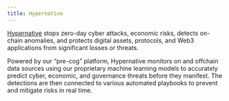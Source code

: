 ```yaml
---
title: Hypernative
---
```


[Hypernative](https://hypernative.io/) stops zero-day cyber attacks, economic risks, detects 
on-chain anomalies, and protects digital assets, protocols, and Web3 applications from significant 
losses or threats.

Powered by our “pre-cog” platform, Hypernative monitors on and offchain data sources using our 
proprietary machine learning models to accurately predict cyber, economic, and governance threats 
before they manifest. The detections are then connected to various automated playbooks to prevent 
and mitigate risks in real time.
